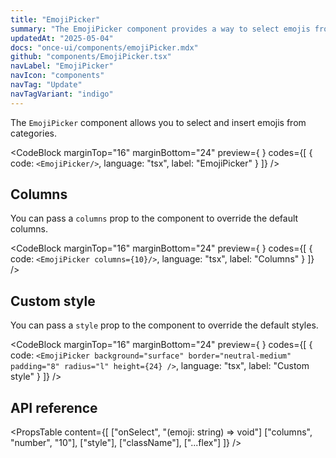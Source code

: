 ```yaml
---
title: "EmojiPicker"
summary: "The EmojiPicker component provides a way to select emojis from categories."
updatedAt: "2025-05-04"
docs: "once-ui/components/emojiPicker.mdx"
github: "components/EmojiPicker.tsx"
navLabel: "EmojiPicker"
navIcon: "components"
navTag: "Update"
navTagVariant: "indigo"
---
```


The `EmojiPicker` component allows you to select and insert emojis from categories.

<CodeBlock
  marginTop="16"
  marginBottom="24"
  preview={
    <EmojiPicker/>
  }
  codes={[
    {
      code:
`<EmojiPicker/>`,
      language: "tsx",
      label: "EmojiPicker"
    }
  ]}
/>

## Columns

You can pass a `columns` prop to the component to override the default columns.

<CodeBlock
  marginTop="16"
  marginBottom="24"
  preview={
    <EmojiPicker columns={10}/>
  }
  codes={[
    {
      code:
`<EmojiPicker columns={10}/>`,
      language: "tsx",
      label: "Columns"
    }
  ]}
/>

## Custom style

You can pass a `style` prop to the component to override the default styles.

<CodeBlock
  marginTop="16"
  marginBottom="24"
  preview={
    <EmojiPicker background="surface" border="neutral-medium" padding="8" radius="l" height={24}/>
  }
  codes={[
    {
      code:
`<EmojiPicker
    background="surface"
    border="neutral-medium"
    padding="8"
    radius="l"
    height={24}
/>`,
      language: "tsx",
      label: "Custom style"
    }
  ]}
/>

## API reference

<PropsTable
  content={[
    ["onSelect", "(emoji: string) => void"]
    ["columns", "number", "10"],
    ["style"],
    ["className"],
    ["...flex"]
  ]}
/>